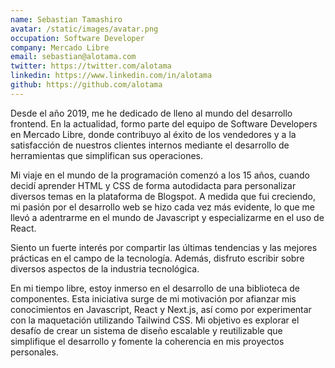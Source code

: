 ```yaml
---
name: Sebastian Tamashiro
avatar: /static/images/avatar.png
occupation: Software Developer
company: Mercado Libre
email: sebastian@alotama.com
twitter: https://twitter.com/alotama
linkedin: https://www.linkedin.com/in/alotama
github: https://github.com/alotama
---
```

Desde el año 2019, me he dedicado de lleno al mundo del desarrollo frontend. En la actualidad, formo parte del equipo de Software Developers en Mercado Libre, donde contribuyo al éxito de los vendedores y a la satisfacción de nuestros clientes internos mediante el desarrollo de herramientas que simplifican sus operaciones.

Mi viaje en el mundo de la programación comenzó a los 15 años, cuando decidí aprender HTML y CSS de forma autodidacta para personalizar diversos temas en la plataforma de Blogspot. A medida que fui creciendo, mi pasión por el desarrollo web se hizo cada vez más evidente, lo que me llevó a adentrarme en el mundo de Javascript y especializarme en el uso de React.

Siento un fuerte interés por compartir las últimas tendencias y las mejores prácticas en el campo de la tecnología. Además, disfruto escribir sobre diversos aspectos de la industria tecnológica.

En mi tiempo libre, estoy inmerso en el desarrollo de una biblioteca de componentes. Esta iniciativa surge de mi motivación por afianzar mis conocimientos en Javascript, React y Next.js, así como por experimentar con la maquetación utilizando Tailwind CSS. Mi objetivo es explorar el desafío de crear un sistema de diseño escalable y reutilizable que simplifique el desarrollo y fomente la coherencia en mis proyectos personales.
